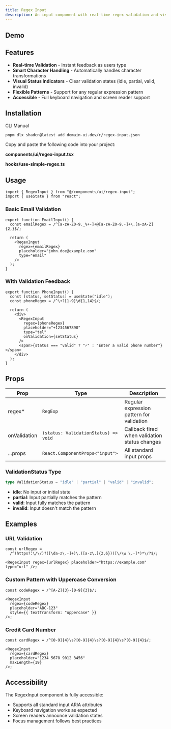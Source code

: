 ```yaml
---
title: Regex Input
description: An input component with real-time regex validation and visual feedback for pattern matching.
---
```



## Demo

<RegexInputDemo />

## Features

- **Real-time Validation** - Instant feedback as users type
- **Smart Character Handling** - Automatically handles character transformations
- **Visual Status Indicators** - Clear validation states (idle, partial, valid, invalid)
- **Flexible Patterns** - Support for any regular expression pattern
- **Accessible** - Full keyboard navigation and screen reader support

## Installation

<Tabs defaultValue="cli">

<TabsList>
  <TabsTrigger value="cli">CLI</TabsTrigger>
  <TabsTrigger value="manual">Manual</TabsTrigger>
</TabsList>

<TabsContent value="cli">

```bash
pnpm dlx shadcn@latest add domain-ui.dev/r/regex-input.json
```

</TabsContent>

<TabsContent value="manual">

Copy and paste the following code into your project:

**components/ui/regex-input.tsx**

<DynamicRegistryCodeBlock
  name="regex-input"
  registry="free"
  filePath="components/domain-ui/regex-input.tsx"
/>

**hooks/use-simple-regex.ts**

<DynamicRegistryCodeBlock
  name="regex-input"
  registry="free"
  filePath="hooks/use-simple-regex.ts"
/>

</TabsContent>

</Tabs>

## Usage

```tsx
import { RegexInput } from "@/components/ui/regex-input";
import { useState } from "react";
```

### Basic Email Validation

```tsx
export function EmailInput() {
  const emailRegex = /^[a-zA-Z0-9._%+-]+@[a-zA-Z0-9.-]+\.[a-zA-Z]{2,}$/;

  return (
    <RegexInput
      regex={emailRegex}
      placeholder="john.doe@example.com"
      type="email"
    />
  );
}
```

### With Validation Feedback

```tsx
export function PhoneInput() {
  const [status, setStatus] = useState("idle");
  const phoneRegex = /^\+?[1-9]\d{1,14}$/;

  return (
    <div>
      <RegexInput
        regex={phoneRegex}
        placeholder="+1234567890"
        type="tel"
        onValidation={setStatus}
      />
      <span>{status === "valid" ? "✓" : "Enter a valid phone number"}</span>
    </div>
  );
}
```

## Props

| Prop         | Type                                 | Description                                   |
| ------------ | ------------------------------------ | --------------------------------------------- |
| regex\*      | `RegExp`                             | Regular expression pattern for validation     |
| onValidation | `(status: ValidationStatus) => void` | Callback fired when validation status changes |
| ...props     | `React.ComponentProps<"input">`      | All standard input props                      |

### ValidationStatus Type

```typescript
type ValidationStatus = "idle" | "partial" | "valid" | "invalid";
```

- **idle**: No input or initial state
- **partial**: Input partially matches the pattern
- **valid**: Input fully matches the pattern
- **invalid**: Input doesn't match the pattern

## Examples

### URL Validation

```tsx
const urlRegex =
  /^(https?:\/\/)?([\da-z\.-]+)\.([a-z\.]{2,6})([\/\w \.-]*)*\/?$/;

<RegexInput regex={urlRegex} placeholder="https://example.com" type="url" />;
```

### Custom Pattern with Uppercase Conversion

```tsx
const codeRegex = /^[A-Z]{3}-[0-9]{3}$/;

<RegexInput
  regex={codeRegex}
  placeholder="ABC-123"
  style={{ textTransform: "uppercase" }}
/>;
```

### Credit Card Number

```tsx
const cardRegex = /^[0-9]{4}\s?[0-9]{4}\s?[0-9]{4}\s?[0-9]{4}$/;

<RegexInput
  regex={cardRegex}
  placeholder="1234 5678 9012 3456"
  maxLength={19}
/>;
```

## Accessibility

The RegexInput component is fully accessible:

- Supports all standard input ARIA attributes
- Keyboard navigation works as expected
- Screen readers announce validation states
- Focus management follows best practices
